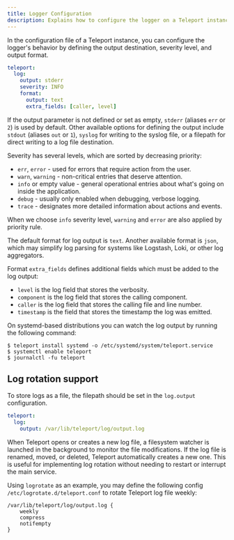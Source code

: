```yaml
---
title: Logger Configuration
description: Explains how to configure the logger on a Teleport instance.
---
```


In the configuration file of a Teleport instance, you can configure the logger's behavior by defining the output
destination, severity level, and output format.

```yaml
teleport:
  log:
    output: stderr
    severity: INFO
    format:
      output: text
      extra_fields: [caller, level]
```

If the output parameter is not defined or set as empty, `stderr` (aliases `err` or `2`) is used by default.
Other available options for defining the output include `stdout` (aliases `out` or `1`), `syslog` for writing
to the syslog file, or a filepath for direct writing to a log file destination.

Severity has several levels, which are sorted by decreasing priority:
 - `err`, `error` - used for errors that require action from the user.
 - `warn`, `warning` - non-critical entries that deserve attention.
 - `info` or empty value - general operational entries about what's going on inside the application.
 - `debug` - usually only enabled when debugging, verbose logging.
 - `trace` - designates more detailed information about actions and events.

When we choose `info` severity level, `warning` and `error` are also applied by priority rule.

The default format for log output is `text`. Another available format is `json`, which may simplify log
parsing for systems like Logstash, Loki, or other log aggregators.

Format `extra_fields` defines additional fields which must be added to the log output:
 - `level` is the log field that stores the verbosity.
 - `component` is the log field that stores the calling component.
 - `caller` is the log field that stores the calling file and line number.
 - `timestamp` is the field that stores the timestamp the log was emitted.

On systemd-based distributions you can watch the log output by running the following command:

```code
$ teleport install systemd -o /etc/systemd/system/teleport.service
$ systemctl enable teleport
$ journalctl -fu teleport
```

## Log rotation support

To store logs as a file, the filepath should be set in the `log.output` configuration.

```yaml
teleport:
  log:
    output: /var/lib/teleport/log/output.log
```

When Teleport opens or creates a new log file, a filesystem watcher is launched in the background to monitor the file modifications.
If the log file is renamed, moved, or deleted, Teleport automatically creates a new one.
This is useful for implementing log rotation without needing to restart or interrupt the main service.

Using `logrotate` as an example, you may define the following config `/etc/logrotate.d/teleport.conf`
to rotate Teleport log file weekly:

```
/var/lib/teleport/log/output.log {
    weekly
    compress
    notifempty
}
```